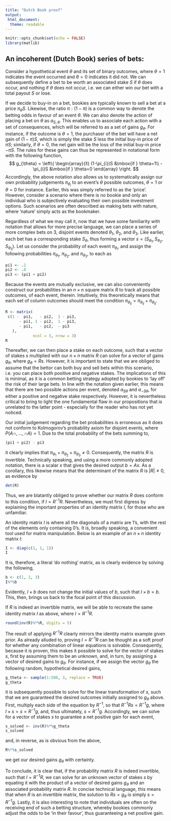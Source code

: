 ```yaml
---
title: "Dutch Book proof"
output:
 html_document:
  theme: readable
---
```


```r
knitr::opts_chunk$set(echo = FALSE)
library(matlib)
```

## An incoherent (Dutch Book) series of bets:

Consider a hypothetical event $\theta$ and its set of binary outcomes, where $\theta = 1$ indicates the event occurred and $\theta = 0$ indicates it did not. We can subsequently define a bet to be worth an associated stake $S$ if $\theta$ does occur, and nothing if $\theta$ does not occur, i.e. we can either win our bet with a total payout $S$ or lose.

If we decide to buy-in on a bet, bookies are typically known to sell a bet at a price $\pi_{\theta}S$. Likewise, the ratio $\pi:(1-\pi)$ is a common way to denote the betting odds in favour of an event $\theta$. We can also denote the action of placing a bet on $\theta$ as $a_{S,\theta}$. This enables us to associate each action with a set of consequences, which will be referred to as a set of gains $g_\theta$. For instance, if the outcome is $\theta = 1$, the purchaser of the bet will have a net gain of $(1-\pi)S$, which is simply the stake $S$ less the initial buy-in price of $\pi S$; similarly, if $\theta = 0$, the net gain will be the loss of the initial buy-in price $-\pi S$. The rules for these gains can thus be represented in notational form with the following function, $$
g_{\theta} = \left\{
    \begin{array}{ll}
        (1-\pi_{i})S &\mbox{if } \theta=1\\
        -\pi_{i}S &\mbox{if } \theta=0
    \end{array}
\right.
$$ Accordingly, the above notation also allows us to systematically assign our own probability judgements $\pi_{\theta_{i}}$ to an event's $\theta$ possible outcomes, $\theta=1$ or $\theta=0$ for instance. Earlier, this was simply referred to as the 'price'. However, consider a scenario where there is no bookie and only an individual who is subjectively evaluating their own possible investment options. Such scenarios are often described as making bets with nature, where 'nature' simply acts as the bookmaker.

Regardless of what we may call it, now that we have some familiarity with notation that allows for more precise language, we can place a series of more complex bets on $3$, disjoint events denoted $\theta_{1}$, $\theta_{2}$, and $\theta_3$. Like earlier, each bet has a corresponding stake $S_\theta$, thus forming a vector $s=(S_{\theta_{1}}, S_{\theta_{2}}, S_{\theta_{3}})$. Let us consider the probability of each event $\pi_{\theta_{i}}$, and assign the following probabilities $\pi_{\theta_{1}}$, $\pi_{\theta_{2}}$, and $\pi_{\theta_{3}}$, to each as

```r
pi1 <- .2
pi2 <- .8
pi3 <- (pi1 + pi2)
```

Because the events are mutually exclusive, we can also conveniently construct our probabilities in an $n\times n$ square matrix $R$ to track all possible outcomes, of each event, therein. Intuitively, this theoretically means that each set of column outcomes should meet the condition $\pi_{\theta_{ij}}=\pi_{\theta_{ij}}+\pi_{\theta_{ij}}$.

```r
R <- matrix(
 c(1 -  pi1,   - pi2,  1 - pi3,
      - pi1, 1 - pi2,  1 - pi3,
      - pi1,   - pi2,  - pi3
   ),
            ncol = 3, nrow = 3)
R
```

Thereafter, we can then place a stake on each outcome, such that a vector of stakes $s$ multiplied with our $n\times n$ matrix $R$ can solve for a vector of gains $g_{\theta}$, where $g_{\theta}=Rs$. However, it is important to state that we are obliged to assume that the bettor can both buy and sell bets within this scenario, i.e. you can place both positive and negative stakes. The implications of this is minimal, as it is a common betting strategy adopted by bookies to 'lay off' the risk of their large bets. In line with the notation given earlier, this means that there are two possible actions per event, denoted $a_{S\theta}$ and $a_{-S\theta}$, for either a positive and negative stake respectively. However, it is nevertheless critical to bring to light the one fundamental flaw in our propositions that is unrelated to the latter point - especially for the reader who has not yet noticed.

Our initial judgement regarding the bet probabilities is erroneous as it does not conform to Kolmogorov's probability axiom for disjoint events, where $P(A\cap, ...,\cap A) = 1$. Due to the total probability of the bets summing to,

```r
(pi1 + pi2) - pi3
```

it clearly implies that $\pi_{\theta_{1}}+\pi_{\theta_{2}}+\pi_{\theta_{3}}\neq0$. Consequently, the matrix $R$ is invertible. Technically speaking, and using a more commonly adopted notation, there is a scalar $x$ that gives the desired output $b = Ax$. As a corollary, this likewise means that the determinant of the matrix $R$ is $|{R}| \neq 0$, as evidence by

```r
det(R)
```

Thus, we are blatantly obliged to prove whether our matrix $R$ does conform to this condition, if $I = R^{-1}R$. Nevertheless, we must first digress by explaining the important properties of an identity matrix $I$, for those who are unfamiliar.

An identity matrix $I$ is where all the diagonals of a matrix are $1$'s, with the rest of the elements only containing $0$'s. It is, broadly speaking, a convenient tool used for matrix manipulation. Below is an example of an $n\times n$ identity matrix $I$:

```r
I <- diag(c(1, 1, 1))
I
```

It is, therefore, a literal 'do nothing' matrix, as is clearly evidence by solving the following,

```r
b <- c(1, 2, 3)
I%*%b
```

Evidently, $I\times b$ does not change the initial values of $b$, such that $I\times b = b$. This, then, brings us back to the focal point of this discussion.

If $R$ is indeed an invertible matrix, we will be able to recreate the same identity matrix $I$ as above, where $I = R^{-1}R$.

```r
round(inv(R)%*%R, digits = 5)
```

The result of applying $R^{-1}R$ clearly mirrors the identity matrix example given prior. As already alluded to, proving $I = R^{-1}R$ can be thought as a soft proof for whether any combination of linear equations is solvable. Consequently, because it is proven, this makes it possible to solve for the vector of stakes $s$, first by assuming them to be an unknown, and, in turn, by assigning a vector of desired gains to $g_{\theta}$. For instance, if we assign the vector $g_{\theta}$ the following random, hypothetical desired gains,

```r
g_theta <- sample(1:500, 3, replace = TRUE)
g_theta
```

it is subsequently possible to solve for the linear transformation of $s$, such that we are guaranteed the desired outcomes initially assigned to $g_\theta$ above. First, multiply each side of the equation by $R^{-1}$, so that $R^{-1}Rs=R^{-1}g$, where $I\times s = s =R^{-1}g$, and, thus ultimately, $s = R^{-1}g$. Accordingly, we can solve for a vector of stakes $s$ to guarantee a net positive gain for each event,

```r
s_solved <- inv(R)%*%g_theta
s_solved
```

and, in reverse, as is obvious from the above,

```r
R%*%s_solved
```

we get our desired gains $g_\theta$ with certainty.

To conclude, it is clear that, if the probability matrix $R$ is indeed invertible, such that $I = R^{-1}R$, we can solve for an unknown vector of stakes $s$ by equating it with the product of a vector of desired gains $g_{\theta}$ and an associated probability matrix $R$. In concise technical language, this means that when $R$ is an invertible matrix, the solution to $Rs=g_{\theta}$ is simply $s=R^{-1}g$. Lastly, it is also interesting to note that individuals are often on the receiving end of such a betting structure, whereby bookies commonly adjust the odds to be 'in their favour', thus guaranteeing a net positive gain.
